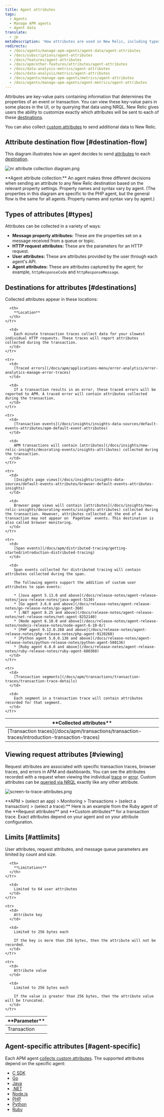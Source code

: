 ```yaml
---
title: Agent attributes
tags:
  - Agents
  - Manage APM agents
  - Agent data
translate:
  - jp
metaDescription: 'How attributes are used in New Relic, including types, destinations, and limits.'
redirects:
  - /docs/agents/manage-apm-agents/agent-data/agent-attributes
  - /docs/subscriptions/agent-attributes
  - /docs/features/agent-attributes
  - /docs/apm/other-features/attributes/agent-attributes
  - /docs/data-analysis-metrics/agent-attributes
  - /docs/data-analysis/metrics/agent-attributes
  - /docs/agents/manage-apm-agents/metrics/agent-attributes
  - /docs/agents/manage-apm-agents/agent-metrics/agent-attributes
---
```


Attributes are key-value pairs containing information that determines the properties of an event or transaction. You can view these key-value pairs in some places in the UI, or by querying that data using NRQL. New Relic gives users the ability to customize exactly which attributes will be sent to each of these [destinations](#destinations).

You can also collect [custom attributes](/docs/apm/other-features/attributes/collecting-custom-attributes) to send additional data to New Relic.

## Attribute destination flow [#destination-flow]

This diagram illustrates how an agent decides to send [attributes](#types) to each [destination](#destinations).

![nr attribute collection diagram.png](./images/nr-attribute-collection-diagram.png "nr attribute collection diagram.png")

<figcaption>
  **Agent attribute collection:** An agent makes three different decisions when sending an attribute to any New Relic destination based on the relevant property settings. Property names and syntax vary by agent. (The properties in this diagram are specific to the PHP agent, but the general flow is the same for all agents. Property names and syntax vary by agent.)
</figcaption>

## Types of attributes [#types]

Attributes can be collected in a variety of ways:

* **Message property attributes:** These are the properties set on a message received from a queue or topic.
* **HTTP request attributes:** These are the parameters for an HTTP request.
* **User attributes:** These are attributes provided by the user through each agent's API.
* **Agent attributes:** These are attributes captured by the agent; for example, `httpResponseCode` and `httpResponseMessage`.

## Destinations for attributes [#destinations]

Collected attributes appear in these locations:

<table>
  <thead>
    <tr>
      <th width={200}>
        **Collected attributes**
      </th>

      <th>
        **Location**
      </th>
    </tr>
  </thead>

  <tbody>
    <tr>
      <td>
        [Transaction traces](/docs/apm/transactions/transaction-traces/introduction-transaction-traces)
      </td>

      <td>
        Each minute transaction traces collect data for your slowest individual HTTP requests. These traces will report attributes collected during the transaction.
      </td>
    </tr>

    <tr>
      <td>
        [Traced errors](/docs/apm/applications-menu/error-analytics/error-analytics-manage-error-traces)
      </td>

      <td>
        If a transaction results in an error, these traced errors will be reported to APM. A traced error will contain attributes collected during the transaction.
      </td>
    </tr>

    <tr>
      <td>
        [Transaction events](/docs/insights/insights-data-sources/default-events-attributes/apm-default-event-attributes)
      </td>

      <td>
        APM transactions will contain [attributes](/docs/insights/new-relic-insights/decorating-events/insights-attributes) collected during the transaction.
      </td>
    </tr>

    <tr>
      <td>
        [Insights page views](/docs/insights/insights-data-sources/default-events-attributes/browser-default-events-attributes-insights)
      </td>

      <td>
        Browser page views will contain [attributes](/docs/insights/new-relic-insights/decorating-events/insights-attributes) collected during the transaction. However, attributes collected at the end of a transaction may not appear on `PageView` events. This destination is also called browser monitoring.
      </td>
    </tr>

    <tr>
      <td>
        [Span events](/docs/apm/distributed-tracing/getting-started/introduction-distributed-tracing)
      </td>

      <td>
        Span events collected for distributed tracing will contain attributes collected during the span.

        The following agents support the addition of custom user attributes to span events:

        * [Java agent 5.13.0 and above](/docs/release-notes/agent-release-notes/java-release-notes/java-agent-5130)
        * [Go agent 3.6.0 and above](/docs/release-notes/agent-release-notes/go-release-notes/go-agent-360)
        * [.NET agent 8.25 and above](/docs/release-notes/agent-release-notes/net-release-notes/net-agent-8252140)
        * [Node agent 6.10.0 and above](/docs/release-notes/agent-release-notes/nodejs-release-notes/node-agent-6-10-0/)
        * [PHP agent 9.12.0.268 and above](/docs/release-notes/agent-release-notes/php-release-notes/php-agent-9120268)
        * [Python agent 5.8.0.136 and above](/docs/release-notes/agent-release-notes/python-release-notes/python-agent-580136)
        * [Ruby agent 6.8.0 and above](/docs/release-notes/agent-release-notes/ruby-release-notes/ruby-agent-680360)
      </td>
    </tr>

    <tr>
      <td>
        [Transaction segments](/docs/apm/transactions/transaction-traces/transaction-trace-details)
      </td>

      <td>
        Each segment in a transaction trace will contain attributes recorded for that segment.
      </td>
    </tr>
  </tbody>
</table>

## Viewing request attributes [#viewing]

Request attributes are associated with specific transaction traces, browser traces, and errors in APM and dashboards. You can see the attributes recorded with a request when viewing the individual [trace](/docs/apm/transactions/transaction-traces/introduction-transaction-traces#find-view) or [error](/docs/apm/applications-menu/error-analytics/error-analytics-explore-events-behind-errors). Custom attributes can be [queried via NRQL](/docs/insights/nrql-new-relic-query-language/nrql-resources/nrql-syntax-components-functions#syntax) exactly like any other attribute.

![screen-tx-trace-attributes.png](./images/screen-tx-trace-attributes.png "screen-tx-trace-attributes.png")

<figcaption>
  **APM > (select an app) > Monitoring > Transactions > (select a transaction) > (select a trace):** Here is an example from the Ruby agent of the **Request attributes** and **Custom attributes** for a transaction trace. Exact attributes depend on your agent and on your attribute configuration.
</figcaption>

## Limits [#attlimits]

User attributes, request attributes, and message queue parameters are limited by count and size.

<table>
  <thead>
    <tr>
      <th width={200}>
        **Parameter**
      </th>

      <th>
        **Limitations**
      </th>
    </tr>
  </thead>

  <tbody>
    <tr>
      <td>
        Transaction
      </td>

      <td>
        Limited to 64 user attributes
      </td>
    </tr>

    <tr>
      <td>
        Attribute key
      </td>

      <td>
        Limited to 256 bytes each

        If the key is more than 256 bytes, then the attribute will not be recorded.
      </td>
    </tr>

    <tr>
      <td>
        Attribute value
      </td>

      <td>
        Limited to 256 bytes each

        If the value is greater than 256 bytes, then the attribute value will be truncated.
      </td>
    </tr>
  </tbody>
</table>

## Agent-specific attributes [#agent-specific]

Each APM agent [collects custom attributes](/docs/agents/manage-apm-agents/agent-data/collect-custom-attributes). The supported attributes depend on the specific agent:

* [C SDK](/docs/agents/c-sdk/instrumentation/use-default-or-custom-attributes-c-sdk)
* [Go](/docs/agents/go-agent/instrumentation/go-agent-attributes)
* [Java](/docs/agents/java-agent/attributes/enabling-disabling-attributes-java)
* [.NET](/docs/agents/net-agent/attributes/net-agent-attributes)
* [Node.js](/docs/agents/nodejs-agent/attributes/nodejs-agent-attributes)
* [PHP](/docs/agents/php-agent/attributes/php-agent-attributes)
* [Python](/docs/agents/python-agent/attributes/python-agent-attributes)
* [Ruby](/docs/agents/ruby-agent/attributes/ruby-agent-attributes)

